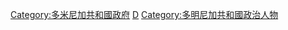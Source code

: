 [[Category:多米尼加共和國政府|Category:多米尼加共和國政府]]
[[Category:各国副总统|D]]
[[Category:多明尼加共和國政治人物|Category:多明尼加共和國政治人物]]